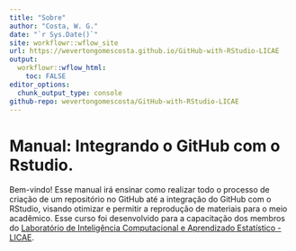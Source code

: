 ```yaml
---
title: "Sobre"
author: "Costa, W. G."
date: "`r Sys.Date()`"
site: workflowr::wflow_site
url: https://wevertongomescosta.github.io/GitHub-with-RStudio-LICAE
output:
  workflowr::wflow_html:
    toc: FALSE
editor_options:
  chunk_output_type: console
github-repo: wevertongomescosta/GitHub-with-RStudio-LICAE
---
```


# Manual: Integrando o GitHub com o Rstudio. 
Bem-vindo! Esse manual irá ensinar como realizar todo o processo de criação de um repositório no GitHub até a integração do GitHub com o RStudio, visando otimizar e permitir a reprodução de materiais para o meio acadêmico.
Esse curso foi desenvolvido para a capacitação dos membros do [Laboratório de Inteligência Computacional e Aprendizado Estatístico - LICAE](https://www.licae.ufv.br/).

